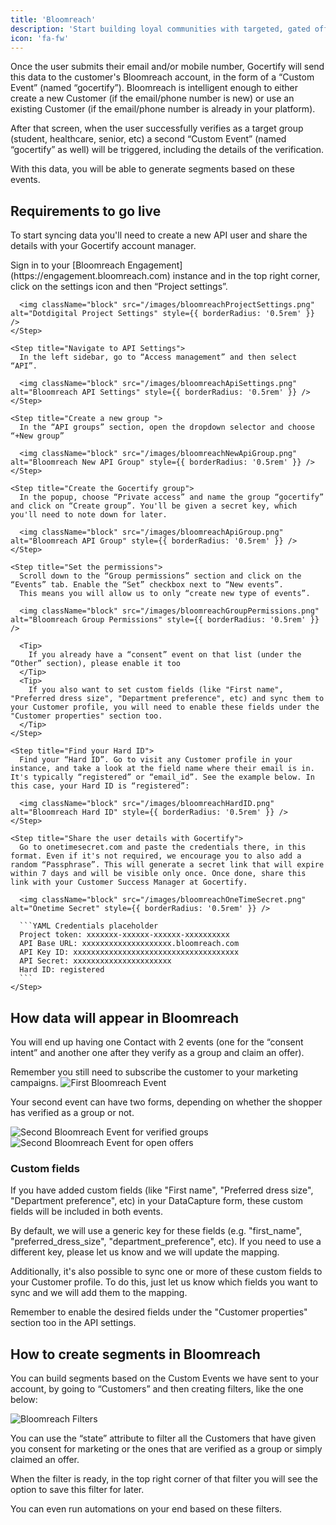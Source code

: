 ```yaml
---
title: 'Bloomreach'
description: 'Start building loyal communities with targeted, gated offers.'
icon: 'fa-fw'
---
```


Once the user submits their email and/or mobile number, Gocertify will send this data to the customer's Bloomreach account, in the form of a “Custom Event” (named “gocertify”). Bloomreach is intelligent enough to either create a new Customer (if the email/phone number is new) or use an existing Customer (if the email/phone number is already in your platform). 

After that screen, when the user successfully verifies as a target group (student, healthcare, senior, etc) a second “Custom Event” (named “gocertify” as well) will be triggered, including the details of the verification.

With this data, you will be able to generate segments based on these events.

## Requirements to go live

To start syncing data you'll need to create a new API user and share the details with your Gocertify account manager.

<Accordion title="See step by step tutorial">
  <Steps>
    <Step title="Access Project Settings">
      Sign in to your [Bloomreach Engagement](https://engagement.bloomreach.com) instance and in the top right corner, click on the settings icon and then “Project settings”.

      <img className="block" src="/images/bloomreachProjectSettings.png" alt="Dotdigital Project Settings" style={{ borderRadius: '0.5rem' }} />
    </Step>

    <Step title="Navigate to API Settings">
      In the left sidebar, go to “Access management” and then select “API”.

      <img className="block" src="/images/bloomreachApiSettings.png" alt="Bloomreach API Settings" style={{ borderRadius: '0.5rem' }} />
    </Step>

    <Step title="Create a new group ">
      In the “API groups” section, open the dropdown selector and choose “+New group”

      <img className="block" src="/images/bloomreachNewApiGroup.png" alt="Bloomreach New API Group" style={{ borderRadius: '0.5rem' }} />
    </Step>

    <Step title="Create the Gocertify group">
      In the popup, choose “Private access” and name the group “gocertify” and click on “Create group”. You'll be given a secret key, which you'll need to note down for later.

      <img className="block" src="/images/bloomreachApiGroup.png" alt="Bloomreach API Group" style={{ borderRadius: '0.5rem' }} />
    </Step>

    <Step title="Set the permissions">
      Scroll down to the “Group permissions” section and click on the “Events” tab. Enable the “Set” checkbox next to “New events”.
      This means you will allow us to only “create new type of events”.

      <img className="block" src="/images/bloomreachGroupPermissions.png" alt="Bloomreach Group Permissions" style={{ borderRadius: '0.5rem' }} />

      <Tip>
        If you already have a “consent” event on that list (under the “Other” section), please enable it too
      </Tip>
      <Tip>
        If you also want to set custom fields (like "First name", "Preferred dress size", "Department preference", etc) and sync them to your Customer profile, you will need to enable these fields under the "Customer properties" section too.
      </Tip>
    </Step>

    <Step title="Find your Hard ID">
      Find your “Hard ID”. Go to visit any Customer profile in your instance, and take a look at the field name where their email is in. It's typically “registered” or “email_id”. See the example below. In this case, your Hard ID is “registered”:

      <img className="block" src="/images/bloomreachHardID.png" alt="Bloomreach Hard ID" style={{ borderRadius: '0.5rem' }} />
    </Step>

    <Step title="Share the user details with Gocertify">
      Go to onetimesecret.com and paste the credentials there, in this format. Even if it's not required, we encourage you to also add a random “Passphrase”. This will generate a secret link that will expire within 7 days and will be visible only once. Once done, share this link with your Customer Success Manager at Gocertify.

      <img className="block" src="/images/bloomreachOneTimeSecret.png" alt="Onetime Secret" style={{ borderRadius: '0.5rem' }} />

      ```YAML Credentials placeholder
      Project token: xxxxxxx-xxxxxx-xxxxxx-xxxxxxxxxx
      API Base URL: xxxxxxxxxxxxxxxxxxxx.bloomreach.com
      API Key ID: xxxxxxxxxxxxxxxxxxxxxxxxxxxxxxxxxxxxx
      API Secret: xxxxxxxxxxxxxxxxxxxxxx
      Hard ID: registered
      ```
    </Step>
  </Steps>
</Accordion>


## How data will appear in Bloomreach

You will end up having one Contact with 2 events (one for the “consent intent” and another one after they verify as a group and claim an offer).

<Tip>
  Remember you still need to subscribe the customer to your marketing campaigns.
</Tip>

<Frame caption="First Bloomreach Event">
  <img className="block" src="/images/bloomreachFirstEvent.png" alt="First Bloomreach Event" style={{ borderRadius: '0.5rem' }}/>
</Frame>

Your second event can have two forms, depending on whether the shopper has verified as a group or not.

<Frame caption="Second Bloomreach Event for verified groups">
  <img className="block" src="/images/bloomreachSecondEventVerified.png" alt="Second Bloomreach Event for verified groups" style={{ borderRadius: '0.5rem' }}/>
</Frame>

<Frame caption="For external offers that don't require verification (often included in the OfferHub), the Second request will be slightly different, as it won't include the “group_xxx” keys">
  <img className="block" src="/images/bloomreachSecondEventOpenOffers.png" alt="Second Bloomreach Event for open offers" style={{ borderRadius: '0.5rem' }}/>
</Frame>

### Custom fields

If you have added custom fields (like "First name", "Preferred dress size", "Department preference", etc) in your DataCapture form, these custom fields will be included in both events.

By default, we will use a generic key for these fields (e.g. "first_name", "preferred_dress_size", "department_preference", etc). If you need to use a different key, please let us know and we will update the mapping.

Additionally, it's also possible to sync one or more of these custom fields to your Customer profile. To do this, just let us know which fields you want to sync and we will add them to the mapping.

<Tip>
  Remember to enable the desired fields under the "Customer properties" section too in the API settings.
</Tip>

## How to create segments in Bloomreach

You can build segments based on the Custom Events we have sent to your account, by going to “Customers” and then creating filters, like the one below:

<Frame caption="Bloomreach Filters">
  <img className="block" src="/images/bloomreachFilters.png" alt="Bloomreach Filters" style={{ borderRadius: '0.5rem' }}/>
</Frame>

You can use the “state” attribute to filter all the Customers that have given you consent for marketing or the ones that are verified as a group or simply claimed an offer.

When the filter is ready, in the top right corner of that filter you will see the option to save this filter for later.

You can even run automations on your end based on these filters.

